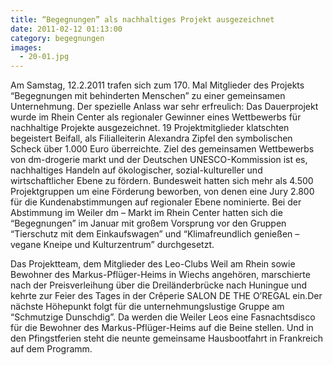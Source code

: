 ```yaml
---
title: “Begegnungen” als nachhaltiges Projekt ausgezeichnet
date: 2011-02-12 01:13:00
category: begegnungen
images:
  - 20-01.jpg
---
```


Am Samstag, 12.2.2011 trafen sich zum 170. Mal Mitglieder des Projekts “Begegnungen mit behinderten Menschen” zu einer gemeinsamen Unternehmung. Der spezielle Anlass war sehr erfreulich: Das Dauerprojekt wurde im Rhein Center als regionaler Gewinner eines Wettbewerbs für nachhaltige Projekte ausgezeichnet. 19 Projektmitglieder klatschten begeistert Beifall, als Filialleiterin Alexandra Zipfel den symbolischen Scheck über 1.000 Euro überreichte. Ziel des gemeinsamen Wettbewerbs von dm-drogerie markt und der Deutschen UNESCO-Kommission ist es, nachhaltiges Handeln auf ökologischer, sozial-kultureller und wirtschaftlicher Ebene zu fördern. Bundesweit hatten sich mehr als 4.500 Projektgruppen um eine Förderung beworben, von denen eine Jury 2.800 für die Kundenabstimmungen auf regionaler Ebene nominierte. Bei der Abstimmung im Weiler dm – Markt im Rhein Center hatten sich die “Begegnungen” im Januar mit großem Vorsprung vor den Gruppen “Tierschutz mit dem Einkaufswagen” und “Klimafreundlich genießen – vegane Kneipe und Kulturzentrum” durchgesetzt.

Das Projektteam, dem Mitglieder des Leo-Clubs Weil am Rhein sowie Bewohner des Markus-Pflüger-Heims in Wiechs angehören, marschierte nach der Preisverleihung über die Dreiländerbrücke nach Huningue und kehrte zur Feier des Tages in der Crêperie SALON DE THE O’REGAL ein.Der nächste Höhepunkt folgt für die unternehmungslustige Gruppe am “Schmutzige Dunschdig”. Da werden die Weiler Leos eine Fasnachtsdisco für die Bewohner des Markus-Pflüger-Heims auf die Beine stellen. Und in den Pfingstferien steht die neunte gemeinsame Hausbootfahrt in Frankreich auf dem Programm.
